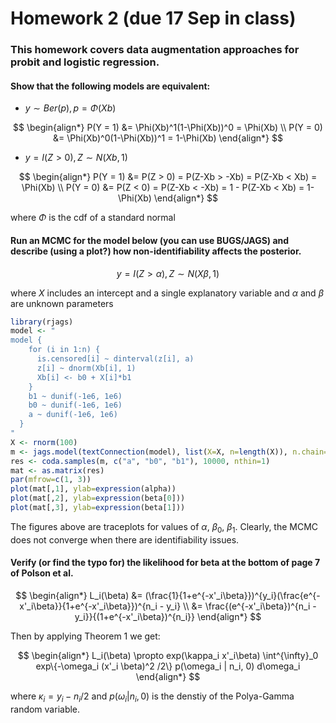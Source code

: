 Homework 2 (due 17 Sep in class)
========================================================

### This homework covers data augmentation approaches for probit and logistic regression.

#### Show that the following models are equivalent:

* $y \sim Ber(p), p = \Phi(Xb)$

$$
\begin{align*}
P(Y = 1) &= \Phi(Xb)^1(1-\Phi(Xb))^0 = \Phi(Xb)
\\ P(Y = 0) &= \Phi(Xb)^0(1-\Phi(Xb))^1 = 1-\Phi(Xb)
\end{align*}
$$

* $y=I(Z>0), Z \sim N(Xb,1)$

$$
\begin{align*}
P(Y = 1) &= P(Z > 0) = P(Z-Xb > -Xb) = P(Z-Xb < Xb) = \Phi(Xb)
\\ P(Y = 0) &= P(Z < 0) = P(Z-Xb < -Xb) = 1 - P(Z-Xb < Xb) = 1-\Phi(Xb)
\end{align*}
$$

where $\Phi$ is the cdf of a standard normal

#### Run an MCMC for the model below (you can use BUGS/JAGS) and describe (using a plot?) how non-identifiability affects the posterior.

$$
y=I(Z >\alpha), Z \sim N(X\beta,1)
$$

where $X$ includes an intercept and a single explanatory variable and $\alpha$ and $\beta$ are unknown parameters

```r
library(rjags)
model <- "
model {
    for (i in 1:n) {
      is.censored[i] ~ dinterval(z[i], a)
      z[i] ~ dnorm(Xb[i], 1)
      Xb[i] <- b0 + X[i]*b1
    }
    b1 ~ dunif(-1e6, 1e6)
    b0 ~ dunif(-1e6, 1e6)
    a ~ dunif(-1e6, 1e6)
  }
"
X <- rnorm(100)
m <- jags.model(textConnection(model), list(X=X, n=length(X)), n.chain=1, quiet=TRUE)
res <- coda.samples(m, c("a", "b0", "b1"), 10000, nthin=1)
mat <- as.matrix(res)
par(mfrow=c(1, 3))
plot(mat[,1], ylab=expression(alpha))
plot(mat[,2], ylab=expression(beta[0]))
plot(mat[,3], ylab=expression(beta[1]))
```

The figures above are traceplots for values of $\alpha$, $\beta_0$, $\beta_1$. Clearly, the MCMC does not converge when there are identifiability issues.

#### Verify (or find the typo for) the likelihood for beta at the bottom of page 7 of Polson et al.

$$
\begin{align*}
L_i(\beta) &= (\frac{1}{1+e^{-x'_i\beta}})^{y_i}(\frac{e^{-x'_i\beta}}{1+e^{-x'_i\beta}})^{n_i - y_i}
\\ &= \frac{(e^{-x'_i\beta})^{n_i - y_i}}{(1+e^{-x'_i\beta})^{n_i}}
\end{align*}
$$

Then by applying Theorem 1 we get:

$$
\begin{align*}
L_i(\beta) \propto exp(\kappa_i x'_i\beta) \int^{\infty}_0 exp\{-\omega_i (x'_i \beta)^2 /2\} p(\omega_i | n_i, 0) d\omega_i
\end{align*}
$$

where $\kappa_i = y_i - n_i/2$ and $p(\omega_i|n_i, 0)$ is the denstiy of the Polya-Gamma random variable.



